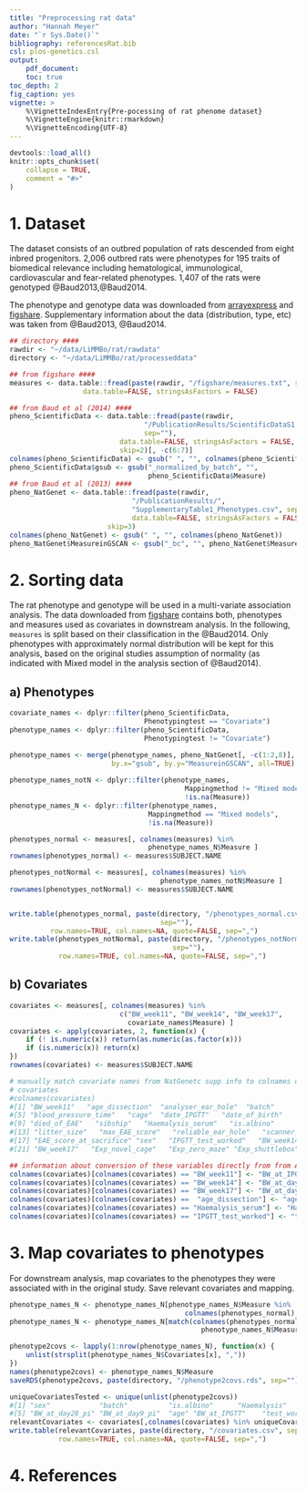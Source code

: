 ```yaml
---
title: "Preprocessing rat data"
author: "Hannah Meyer"
date: "`r Sys.Date()`"
bibliography: referencesRat.bib
csl: plos-genetics.csl
output:    
    pdf_document:
    toc: true
toc_depth: 2
fig_caption: yes
vignette: >
    %\VignetteIndexEntry{Pre-pocessing of rat phenome dataset}
    %\VignetteEngine{knitr::rmarkdown}
    %\VignetteEncoding{UTF-8}
---
```


```r
devtools::load_all()
knitr::opts_chunk$set(
    collapse = TRUE,
    comment = "#>"
)
```

# 1. Dataset
The dataset consists of an outbred population of rats descended from eight 
inbred progenitors. 2,006 outbred rats were phenotypes for 195 traits of 
biomedical relevance including hematological, immunological, cardiovascular and 
fear-related phenotypes. 1,407 of the rats were genotyped @Baud2013,@Baud2014.

The phenotype and genotype data was downloaded from [arrayexpress](https://www.ebi.ac.uk/arrayexpress/experiments/E-MTAB-2332/) and [figshare](http://dx.doi.org/10.6084/m9.figshare.943485). Supplementary 
information about the data (distribution, type, etc) was taken from @Baud2013,
@Baud2014.

```r
## directory ####
rawdir <- "~/data/LiMMBo/rat/rawdata"
directory <- "~/data/LiMMBo/rat/processeddata"

## from figshare ####
measures <- data.table::fread(paste(rawdir, "/figshare/measures.txt", sep=""), 
                  data.table=FALSE, stringsAsFactors = FALSE)

## from Baud et al (2014) ####
pheno_ScientificData <- data.table::fread(paste(rawdir, 
                                 "/PublicationResults/ScientificDataS1.csv", 
                                 sep=""),
                           data.table=FALSE, stringsAsFactors = FALSE, 
                           skip=2)[, -c(6:7)]
colnames(pheno_ScientificData) <- gsub(" ", "", colnames(pheno_ScientificData))
pheno_ScientificData$gsub <- gsub("_normalized_by_batch", "",
                                  pheno_ScientificData$Measure)
## from Baud et al (2013) ####
pheno_NatGenet <- data.table::fread(paste(rawdir, 
                              "/PublicationResults/", 
                              "SupplementaryTable1_Phenotypes.csv", sep=""),
                              data.table=FALSE, stringsAsFactors = FALSE, 
                        skip=3)
colnames(pheno_NatGenet) <- gsub(" ", "", colnames(pheno_NatGenet))
pheno_NatGenet$MeasureinGSCAN <- gsub("_bc", "", pheno_NatGenet$MeasureinGSCAN)
```

# 2. Sorting data
The rat phenotype and genotype will be used in a multi-variate association
analysis. The data downloaded from [figshare](http://dx.doi.org/10.6084/m9.figshare.943485)
contains both, phenotypes and measures used as covariates in downstream analysis.
In the following, `measures` is split based on their classification in the 
@Baud2014. Only phenotypes with approximately normal distribution will be kept
for this analysis, based on the original studies assumption of normality 
(as indicated with Mixed model in the analysis section of @Baud2014).

## a) Phenotypes
```r
covariate_names <- dplyr::filter(pheno_ScientificData, 
                                 Phenotypingtest == "Covariate")
phenotype_names <- dplyr::filter(pheno_ScientificData, 
                                 Phenotypingtest != "Covariate")

phenotype_names <- merge(phenotype_names, pheno_NatGenet[, -c(1:2,8)], 
                         by.x="gsub", by.y="MeasureinGSCAN", all=TRUE)
 
phenotype_names_notN <- dplyr::filter(phenotype_names, 
                                           Mappingmethod != "Mixed models",
                                           !is.na(Measure))
phenotype_names_N <- dplyr::filter(phenotype_names, 
                                  Mappingmethod == "Mixed models",
                                  !is.na(Measure))

phenotypes_normal <- measures[, colnames(measures) %in% 
                                  phenotype_names_N$Measure ]
rownames(phenotypes_normal) <- measures$SUBJECT.NAME

phenotypes_notNormal <- measures[, colnames(measures) %in% 
                                     phenotype_names_notN$Measure ]
rownames(phenotypes_notNormal) <- measures$SUBJECT.NAME


write.table(phenotypes_normal, paste(directory, "/phenotypes_normal.csv", 
                                     sep=""),
          row.names=TRUE, col.names=NA, quote=FALSE, sep=",")
write.table(phenotypes_notNormal, paste(directory, "/phenotypes_notNormal.csv", 
                                        sep=""),
            row.names=TRUE, col.names=NA, quote=FALSE, sep=",")
```

## b) Covariates
```r
covariates <- measures[, colnames(measures) %in% 
                           c("BW_week11", "BW_week14", "BW_week17", 
                             covariate_names$Measure) ]
covariates <- apply(covariates, 2, function(x) {
    if (! is.numeric(x)) return(as.numeric(as.factor(x)))
    if (is.numeric(x)) return(x)
})
rownames(covariates) <- measures$SUBJECT.NAME

# manually match covariate names from NatGenetc supp info to colnames of measure/
# covariates
#colnames(covariates)
#[1] "BW_week11"   "age_dissection"  "analyser_ear_hole"  "batch"                 
#[5] "blood_pressure_time"   "cage"  "date_IPGTT"   "date_of_birth"         
#[9] "died_of_EAE"   "sibship"   "Haemalysis_serum"   "is.albino"             
#[13] "litter_size"   "max_EAE_score"   "reliable_ear_hole"   "scanner_ear_hole"      
#[17] "EAE_score_at_sacrifice" "sex"   "IPGTT_test_worked"   "BW_week14"             
#[21] "BW_week17"   "Exp_novel_cage"   "Exp_zero_maze" "Exp_shuttlebox"        

## information about conversion of these variables directly from from Amelie Baud
colnames(covariates)[colnames(covariates) == "BW_week11"] <- "BW_at_IPGTT"
colnames(covariates)[colnames(covariates) == "BW_week14"] <- "BW_at_day9_pi"
colnames(covariates)[colnames(covariates) == "BW_week17"] <- "BW_at_day28_pi"
colnames(covariates)[colnames(covariates) ==  "age_dissection"] <- "age"
colnames(covariates)[colnames(covariates) == "Haemalysis_serum"] <- "Haemalysis"
colnames(covariates)[colnames(covariates) == "IPGTT_test_worked"] <- "test_worked"
```

# 3. Map covariates to phenotypes
For downstream analysis, map covariates to the phenotypes they were associated
with in the original study. Save relevant covariates and mapping.
```r
phenotype_names_N <- phenotype_names_N[phenotype_names_N$Measure %in% 
                                           colnames(phenotypes_normal),]
phenotype_names_N <- phenotype_names_N[match(colnames(phenotypes_normal), 
                                               phenotype_names_N$Measure),]

phenotype2covs <- lapply(1:nrow(phenotype_names_N), function(x) {
    unlist(strsplit(phenotype_names_N$Covariates[x], ","))
})
names(phenotype2covs) <- phenotype_names_N$Measure
saveRDS(phenotype2covs, paste(directory, "/phenotype2covs.rds", sep=""))

uniqueCovariatesTested <- unique(unlist(phenotype2covs))
#[1] "sex"            "batch"          "is.albino"      "Haemalysis"     
#[5] "BW_at_day28_pi" "BW_at_day9_pi"  "age" "BW_at_IPGTT"    "test_worked"
relevantCovariates <- covariates[,colnames(covariates) %in% uniqueCovariatesTested]
write.table(relevantCovariates, paste(directory, "/covariates.csv", sep=""),
            row.names=TRUE, col.names=NA, quote=FALSE, sep=",")

```
# 4. References